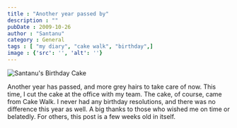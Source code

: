 ```yaml
---
title : "Another year passed by"
description : ""
pubDate : 2009-10-26
author : "Santanu"
category : General
tags : [ "my diary", "cake walk", "birthday",]
image : {'src': '', 'alt': ''}
---
```


<Image src={pic1} alt="Santanu's Birthday Cake"/>

Another year has passed, and more grey hairs to take care of now. This time, I cut the cake at the office with my team. The cake, of course, came from Cake Walk. I never had any birthday resolutions, and there was no difference this year as well. A big thanks to those who wished me on time or belatedly. For others, this post is a few weeks old in itself.
